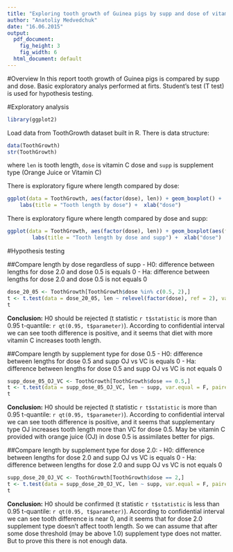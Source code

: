 ```yaml
---
title: "Exploring tooth growth of Guinea pigs by supp and dose of vitamin C"
author: "Anatoliy Medvedchuk"
date: "16.06.2015"
output:
  pdf_document:
    fig_height: 3
    fig_width: 6
  html_document: default
---
```


#Overview
In this report tooth growth of Guinea pigs is compared by supp and dose. Basic exploratory analys performed at firts. Student's test (T test) is used for hypothesis testing. 

#Exploratory analysis
```r
library(ggplot2)    
```

Load data from ToothGrowth dataset built in R. There is data structure:

```r
data(ToothGrowth)
str(ToothGrowth)
```

where `len` is tooth length, `dose` is vitamin C dose and `supp` is supplement type (Orange Juice or Vitamin C)

There is exploratory figure where length compared by dose:
```r
ggplot(data = ToothGrowth, aes(factor(dose), len)) + geom_boxplot() +
    labs(title = "Tooth length by dose") +  xlab("dose")
```

There is exploratory figure where length compared by dose and supp:
```r
ggplot(data = ToothGrowth, aes(factor(dose), len)) + geom_boxplot(aes(fill=factor(supp)))+
        labs(title = "Tooth length by dose and supp") +  xlab("dose")
```

#Hypothesis testing

##Compare length by dose regardless of supp
- H0: difference between lengths for dose 2.0 and dose 0.5 is equals 0
- Ha: difference between lengths for dose 2.0 and dose 0.5 is not equals 0

```r
dose_20_05 <- ToothGrowth[ToothGrowth$dose %in% c(0.5, 2),]
t <- t.test(data = dose_20_05, len ~ relevel(factor(dose), ref = 2), var.equal = F, paired = F)
t
```
**Conclusion:**
H0 should be rejected (t statistic `r t$statistic` is more than 0.95 t-quantile: `r qt(0.95, t$parameter)`). According to confidential interval we can see tooth difference is positive, and it seems that diet with more vitamin C increases tooth length.

##Compare length by supplement type for dose 0.5
- H0: difference between lengths for dose 0.5 and supp OJ vs VC is equals 0
- Ha: difference between lengths for dose 0.5 and supp OJ vs VC is not equals 0
```r
supp_dose_05_OJ_VC <- ToothGrowth[ToothGrowth$dose == 0.5,]
t <- t.test(data = supp_dose_05_OJ_VC, len ~ supp, var.equal = F, paired = F)
t
```
**Conclusion:**
H0 should be rejected (t statistic `r t$statistic` is more than 0.95 t-quantile: `r qt(0.95, t$parameter)`). According to confidential interval we can see tooth difference is positive, and it seems that supplementary type OJ increases tooth length more than VC for dose 0.5. May be vitamin C provided with orange juice (OJ) in dose 0.5 is assimilates better for pigs.  

##Compare length by supplement type for dose 2.0:
- H0: difference between lengths for dose 2.0 and supp OJ vs VC is equals 0
- Ha: difference between lengths for dose 2.0 and supp OJ vs VC is not equals 0
```r
supp_dose_20_OJ_VC <- ToothGrowth[ToothGrowth$dose == 2,]
t <- t.test(data = supp_dose_20_OJ_VC, len ~ supp, var.equal = F, paired = F)
t
```
**Conclusion:**
H0 should be confirmed (t statistic `r t$statistic` is less than 0.95 t-quantile: `r qt(0.95, t$parameter)`). According to confidential interval we can see tooth difference is near 0, and it seems that for dose 2.0 supplement type doesn't affect tooth length. So we can assume that after some dose threshold (may be above 1.0) supplement type does not matter. But to prove this there is not enough data.

